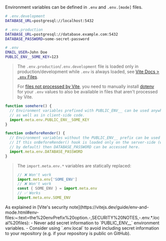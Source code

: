 
Environment variables can be defined in `.env` and `.env.[mode]` files.

```bash
# .env.development
DATABASE_URL=postgresql://localhost:5432

# .env.production
DATABASE_URL=postgresql://database.example.com:5432
DATABASE_PASSWORD=some-secret-password

# .env
EMAIL_USER=John Doe
PUBLIC_ENV__SOME_KEY=123
```

> The `.env.production`/`.env.development` file is loaded only in production/development while `.env` is always loaded, see [Vite Docs > `.env` Files](https://vitejs.dev/guide/env-and-mode.html#env-files).
>
> For [files not processed by Vite](https://github.com/brillout/vike/issues/562), you need to manually install [dotenv](https://github.com/motdotla/dotenv) for your `.env` values to also be available in files that aren't processed by Vite.

```js
function somehere() {
  // Environment variables prefixed with PUBLIC_ENV__ can be used anywhere: in server-side code
  // as well as in client-side code.
  import.meta.env.PUBLIC_ENV__SOME_KEY
}
```

```js
function onBeforeRender() {
  // Environment variables without the PUBLIC_ENV__ prefix can be used only in server-side code.
  // If this onBeforeRender() hook is loaded only on the server-side (which is the case
  // by default) then DATABASE_PASSWORD can be accessed here.
  import.meta.env.DATABASE_PASSWORD
}
```
> The `import.meta.env.*` variables are statically replaced:
> ```js
> // ❌ Won't work
> import.meta.env['SOME_ENV']
> // ❌ Won't work
> const { SOME_ENV } = import.meta.env
> // ✅ Works
> import.meta.env.SOME_ENV
> ```

<Warning>
  As explained in [Vite's security note](https://vitejs.dev/guide/env-and-mode.html#env-files:~:text=the%20envPrefix%20option.-,SECURITY%20NOTES,-.env.*.local%20files):
   - Never add secret information to `PUBLIC_ENV__` environment variables.
   - Consider using `.env.local` to avoid including secret information to your repository (e.g. if your repository is public on GitHub).
</Warning>
